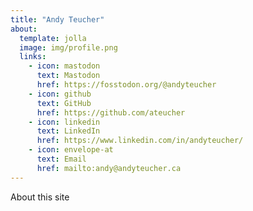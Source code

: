 ```yaml
---
title: "Andy Teucher"
about:
  template: jolla
  image: img/profile.png
  links:
    - icon: mastodon
      text: Mastodon
      href: https://fosstodon.org/@andyteucher
    - icon: github
      text: GitHub
      href: https://github.com/ateucher
    - icon: linkedin
      text: LinkedIn
      href: https://www.linkedin.com/in/andyteucher/
    - icon: envelope-at
      text: Email
      href: mailto:andy@andyteucher.ca
---
```


About this site
